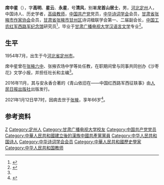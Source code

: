 {{Infobox person
| honorific_prefix = 
| name = 席中星
| honorific_suffix = 
| image = 
| image_size = 
| alt = 
| caption = 
| native_name = 
| native_name_lang = 
| pronunciation = 
| romaji = 
| english_name = 
| zi = 高明、星云、永星
| hao = 清风、龙首山居士、古月清风
| real_name = 
| gender = 男
| birth_name = 
| birth_date = 1954年7月
| birth_place = {{CHN}}[[河北省|河北省]][[保定专区|保定专区]][[定县|定县]]
| baptised = 
| disappeared_date = 
| disappeared_place = 
| disappeared_status = 
| death_date = {{death date and age|2021|1|12|1954|7}}
| death_place = {{CHN}}[[甘肃省|甘肃省]][[张掖市|张掖市]][[甘州区|甘州区]]
| death_cause = 
| body_discovered = 
| resting_place = 
| resting_place_coordinates = 
| monuments = 
| residence = 
| nationality = {{PRC}}
| other_names = 
| ethnicity = [[汉族|汉族]]
| citizenship = 
| permanent_residency = 
| education = 
| alma_mater = [[甘肃广播电视大学|甘肃广播电视大学]]
| years_active = 
| era = 
| employer = 
| organization = 
| agent = 
| known_for = 关于中国工农红军西路军历史的研究
| research = 中国工农红军西路军历史
| notable_works = 《青山依旧在——中国红西路军西征轶事》
| style = 
| home_town = 
| ancestor = [[河北|河北]][[定州|定州]]
| salary = 
| net_worth = 
| height = 
| height_m = 
| height_cm = 
| height_ft = 
| height_in = 
| weight = 
| weight_kg = 
| weight_lb = 
| weight_st = 
| television = 
| title = 
| term = 
| predecessor = 
| successor = 
| party = {{CPC}}
| movement = 
| opponents = 
| boards = 
| religion = 
| denomination = 
| criminal_charge = 
| criminal_penalty = 
| criminal_status = 
| spouse(s) = 
| partner(s) = 
| children = 
| parents = 
| relatives = 
| family = 
| callsign = 
| awards = 
| honours = 
| website = 
| module = 
| module2 = 
| module3 = 
| module4 = 
| module5 = 
| module6 = 
| signature = 
| signature_size = 
| signature_alt = 
| footnotes = 
| influences = 
| influenced = 
| width = 
| Img_size = 
| image_upright = 
| image_caption = 
| English_name = 
| 受洗 = 
| 死因 = 
| 遗体发现地 = 
| 遺體發現地 = 
| 墓地 = 
| 墓地坐标 = 
| 墓地坐標 = 
| 墓地座標 = 
| languages = 
| 教育程度 = 
| educate = 
| job2 = 
| past = 
| work = 
| award = 
| works = 
| credits = 
| label_name = 
| nocat_wdimage = 
| job = [[教师|教师]]
}}
'''席中星'''（{{bd|1954年||2021年|1月|12日|catIdx=Xi}}），字'''高明'''、'''星云'''、'''永星'''，号'''清风'''，别署'''龙首山居士'''，男，[[河北|河北]][[定州|定州]]人，中国诗人、历史学者，[[高级教师|高级教师]]，[[中国共产党|中国共产党]]党员，[[中华诗词学会|中华诗词学会]]会员，[[甘肃省张掖市作家协会|甘肃省张掖市作家协会]]会员，[[甘肃省|甘肃省]][[张掖市|张掖市]][[甘州区|甘州区]]诗词楹联学会第一、二届副会长，[[中国工农红军西路军纪念馆|中国工农红军西路军纪念馆]]研究员<ref name="#1">{{cite web |title=甘肃省中国工农红军西路军纪念馆研究员席中星去世 |url=https://www.sohu.com/a/444113679_120123885 |publisher=搜狐 |date=2021-01-12 |access-date=2021-01-13 |archive-date=2021-01-15 |archive-url=https://web.archive.org/web/20210115015344/https://www.sohu.com/a/444113679_120123885 |dead-url=no }}</ref>，毕业于[[甘肃广播电视大学|甘肃广播电视大学]][[汉语言文学|汉语言文学]]专业<ref>{{cite web |title=席中星、安永香：浪淘沙•纪念中国西征红军在甘肃靖远县河包口夜渡黄河战役82周年（系列） |url=http://www.crt.com.cn/news2007/news/tgjx/2018/4/184211313299jgcbd0g2h21fbc41d9_2.html |website=中红网 |accessdate=2018-04-02}}</ref>。

== 生平 ==
1954年7月，出生于今[[河北省|河北省]][[定州市|定州市]]。

席中星曾在[[张掖六中|张掖六中]]、张掖农场中学等处任教，在职期间曾与同事共同创办《沙枣花》文学小报，并担任社长和主编<ref name="#1"/>。

2016年11月，其与安永香合著的《青山依旧在——中国红西路军西征轶事》由[[人民日报出版社|人民日报出版社]]出版发行。

2021年1月12日早7时，因病去世于[[张掖|张掖]]，享年66岁<ref>{{cite web |title=甘肃省中国工农红军西路军纪念馆研究员席中星去世 |url=https://baijiahao.baidu.com/s?id=1688691170896972227&wfr=spider&for=pc |website=红船编辑部 百家号 |accessdate=2021-01-12 |archive-date=2021-01-14 |archive-url=https://web.archive.org/web/20210114214616/https://baijiahao.baidu.com/s?id=1688691170896972227&wfr=spider&for=pc |dead-url=no }}</ref>。

== 参考资料 ==
{{Reflist}}

{{Authority control}}
{{DEFAULTSORT:Xi席}}
[[Category:席姓|Z]]
[[Category:定州人|Category:定州人]]
[[Category:甘肃广播电视大学校友|Category:甘肃广播电视大学校友]]
[[Category:中国共产党党员|Category:中国共产党党员]]
[[Category:中華人民共和國建立後的漢族中國共產黨黨員|Category:中華人民共和國建立後的漢族中國共產黨黨員]]
[[Category:中华人民共和国诗人|Category:中华人民共和国诗人]]
[[Category:中华诗词学会会员|Category:中华诗词学会会员]]
[[Category:中華人民共和國歷史學家|Category:中華人民共和國歷史學家]]
[[Category:中华人民共和国教师|Category:中华人民共和国教师]]